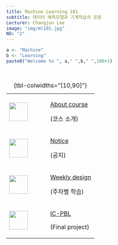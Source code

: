 ```yaml
---
title: Machine Learning 101
subtitle: 데이터 예측모델과 기계학습의 응용
Lecturer: Changjun Lee
image: "img/ml101.jpg"
NO: "2"
---
```


```r
a <- "Machine"
b <- "Learning"
paste0("Welcome to ", a," ",b," ",100+1)
```

<br>

+-----------------------------------+----------------------------------------+
| ![](img/settings.png){width="50"} | [About course](about/index.qmd)        |
|                                   |                                        |
|                                   | (코스 소개)                            |
+-----------------------------------+----------------------------------------+
| ![](img/info.png){width="50"}     | [Notice](notice/index.qmd)             |
|                                   |                                        |
|                                   | (공지)                                 |
+-----------------------------------+----------------------------------------+
| ![](img/training.png){width="50"} | [Weekly design](weekly/index.qmd)      |
|                                   |                                        |
|                                   | (주차별 학습)                          |
+-----------------------------------+----------------------------------------+
| ![](img/design.png){width="50"}   | [IC-PBL](icpbl/index.qmd)              |
|                                   |                                        |
|                                   | (Final project)                        |
+-----------------------------------+----------------------------------------+

: {tbl-colwidths="\[10,90\]"}
